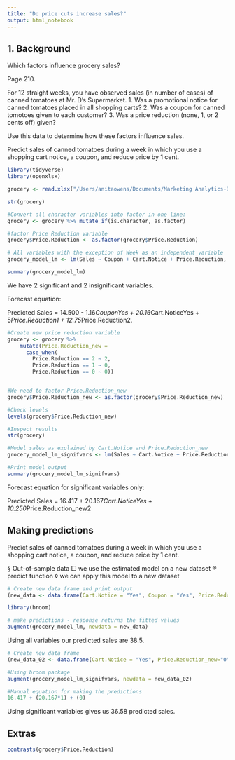 ```yaml
---
title: "Do price cuts increase sales?"
output: html_notebook
---
```


## 1. Background


Which factors influence grocery sales?

Page 210.

For 12 straight weeks, you have observed sales (in number of cases) of canned tomatoes at Mr. D's Supermarket.
1. Was a promotional notice for canned tomatoes placed in all shopping carts?
2. Was a coupon for canned tomotoes given to each customer?
3. Was a price reduction (none, 1, or 2 cents off) given?

Use this data to determine how these factors influence sales.

Predict sales of canned tomatoes during a week in which you use a shopping cart notice, a coupon, and reduce price by 1 cent.


```r
library(tidyverse)
library(openxlsx)
```


```r

grocery <- read.xlsx("/Users/anitaowens/Documents/Marketing Analytics-Data Driven Techniques with Excel/Excel Files/Chapter 10 Excel Files/Grocery.xlsx")
```


```r
str(grocery)
```



```r
#Convert all character variables into factor in one line:
grocery <- grocery %>% mutate_if(is.character, as.factor)

#factor Price Reduction variable
grocery$Price.Reduction <- as.factor(grocery$Price.Reduction)
```



```r
# All variables with the exception of Week as an independent variable
grocery_model_lm <- lm(Sales ~ Coupon + Cart.Notice + Price.Reduction, data = grocery)

summary(grocery_model_lm)
```


We have 2 significant and 2 insignificant variables. 

Forecast equation:

Predicted Sales = 14.500 - 1.16*CouponYes + 20.16*Cart.NoticeYes + 5*Price.Reduction1 + 12.75*Price.Reduction2.




```r
#Create new price reduction variable
grocery <- grocery %>% 
    mutate(Price.Reduction_new =
      case_when(
        Price.Reduction == 2 ~ 2,
        Price.Reduction == 1 ~ 0,
        Price.Reduction == 0 ~ 0))


#We need to factor Price.Reduction_new
grocery$Price.Reduction_new <- as.factor(grocery$Price.Reduction_new)

#Check levels
levels(grocery$Price.Reduction_new)

#Inspect results
str(grocery)
```

```r

#Model sales as explained by Cart.Notice and Price.Reduction_new
grocery_model_lm_signifvars <- lm(Sales ~ Cart.Notice + Price.Reduction_new, data = grocery)

#Print model output
summary(grocery_model_lm_signifvars)

```
Forecast equation for significant variables only:

Predicted Sales = 16.417 + 20.167*Cart.NoticeYes + 10.250*Price.Reduction_new2


## Making predictions

Predict sales of canned tomatoes during a week in which you use a shopping cart notice, a coupon, and reduce price by 1 cent.


§ Out-of-sample data
	□ we use the estimated model on a new dataset
	® predict function
		◊ we can apply this model to a new dataset



```r
# Create new data frame and print output
(new_data <- data.frame(Cart.Notice = "Yes", Coupon = "Yes", Price.Reduction = "1"))

```




```r
library(broom)

# make predictions - response returns the fitted values
augment(grocery_model_lm, newdata = new_data)
```

Using all variables our predicted sales are 38.5.


```r

# Create new data frame
(new_data_02 <- data.frame(Cart.Notice = "Yes", Price.Reduction_new="0"))

```



```r
#Using broom package
augment(grocery_model_lm_signifvars, newdata = new_data_02)

#Manual equation for making the predictions
16.417 + (20.167*1) + (0)
```

Using significant variables gives us 36.58 predicted sales.

## Extras

```r

contrasts(grocery$Price.Reduction)
```

